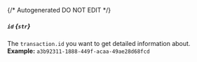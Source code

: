 {/* Autogenerated DO NOT EDIT  */}
##### `id` *{`str`}*
The `transaction.id` you want to get detailed information about.
<br/>
**Example:** `a3b92311-1888-449f-acaa-49ae28d68fcd`


